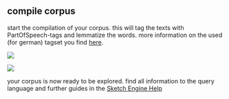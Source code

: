 ## compile corpus
start the compilation of your corpus. this will tag the texts with PartOfSpeech-tags and lemmatize the words. more information on the used (for german) tagset you find [here][16-1].

![][image-1]

![][image-2]

your corpus is now ready to be explored. find all information to the query language and further guides in the [Sketch Engine Help][16-2] 

[16-1]:	https://www.sketchengine.eu/German-rftagger-part-of-speech-tagset/
[16-2]:	https://www.sketchengine.eu/German-rftagger-part-of-speech-tagset/

[image-1]:	https://ada-sub.dh-index.org/school/api/png/ses-overview/mdb-01-009.png
[image-2]:	https://ada-sub.dh-index.org/school/api/png/ses-overview/mdb-01-010.png
